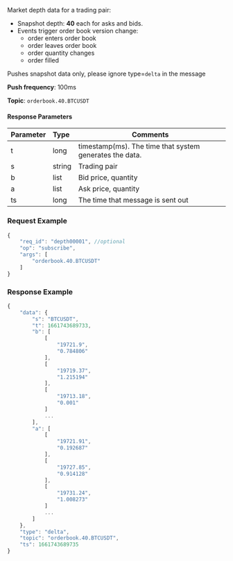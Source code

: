 
<p>Market depth data for a trading pair: </p>
<ul>
  <li>Snapshot depth: <b>40</b> each for asks and bids.</li>
  <li>Events trigger order book version change:
    <ul>
      <li>order enters order book</li>
      <li>order leaves order book</li>
      <li>order quantity changes</li>
      <li>order filled</li>
    </ul>
  </li>
</ul>
<p>Pushes snapshot data only, please ignore type=<code>delta</code> in the message</p>
<p><b>Push frequency</b>: 100ms</p>
<p><b>Topic</b>: <code>orderbook.40.BTCUSDT</code></p>


#### Response Parameters
| Parameter | Type | Comments|
|:----- |:-----|----- |
| t | long | timestamp(ms). The time that system generates the data. |
| s | string | Trading pair |
| b | list | Bid price, quantity |
| a | list | Ask price, quantity |
| ts | long | The time that message is sent out |

### Request Example

<Tabs>
<TabItem value="console" label="JSON subscription message">

```javascript
{
    "req_id": "depth00001", //optional
    "op": "subscribe",
    "args": [
        "orderbook.40.BTCUSDT"
    ]
}
```

</TabItem>
</Tabs>

### Response Example

```javascript
{
    "data": {
        "s": "BTCUSDT",
        "t": 1661743689733,
        "b": [
            [
                "19721.9",
                "0.784806"
            ],
            [
                "19719.37",
                "1.215194"
            ],
            [
                "19713.18",
                "0.001"
            ]
            ...
        ],
        "a": [
            [
                "19721.91",
                "0.192687"
            ],
            [
                "19727.85",
                "0.914128"
            ],
            [
                "19731.24",
                "1.008273"
            ]
            ...
        ]
    },
    "type": "delta",
    "topic": "orderbook.40.BTCUSDT",
    "ts": 1661743689735
}
```
